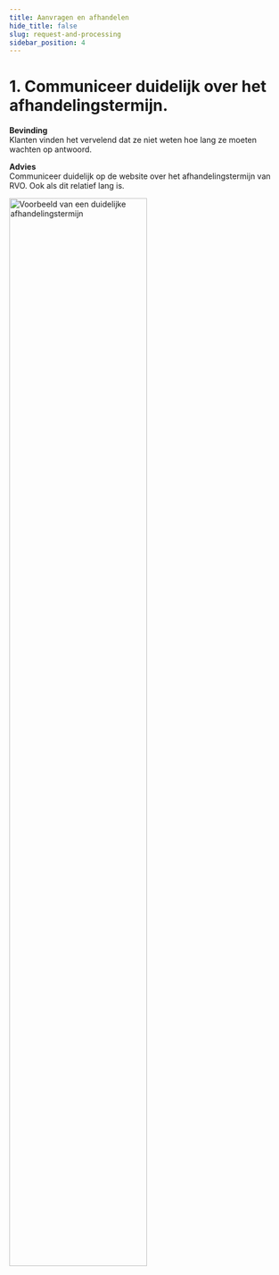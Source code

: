 ```yaml
---
title: Aanvragen en afhandelen
hide_title: false
slug: request-and-processing
sidebar_position: 4
---
```



# 1. Communiceer duidelijk over het afhandelingstermijn.

**Bevinding**<br/>
Klanten vinden het vervelend dat ze niet weten hoe lang ze moeten wachten op antwoord.

**Advies**<br/>
Communiceer duidelijk op de website over het afhandelingstermijn van RVO. Ook als dit relatief lang is.

<img src={ClearCommunicationSrc} alt="Voorbeeld van een duidelijke afhandelingstermijn" width="70%" />
